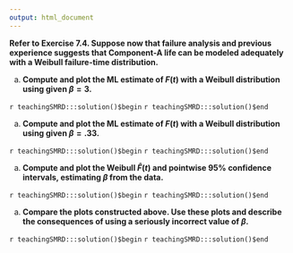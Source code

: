```yaml
---
output: html_document
---
```


__Refer to Exercise 7.4. Suppose now that failure analysis and previous experience suggests that Component-A life can be modeled adequately with a Weibull failure-time distribution.__
 
a. __Compute and plot the ML estimate of $F(t)$ with a Weibull  distribution using given $\beta=3$.__

`r teachingSMRD:::solution()$begin`
`r teachingSMRD:::solution()$end`

a. __Compute and plot the ML estimate of $F(t)$ with a Weibull distribution using given $\beta=.33$.__

`r teachingSMRD:::solution()$begin`
`r teachingSMRD:::solution()$end`

a. __Compute and plot the Weibull $\hat{F}(t)$ and pointwise $95\%$ confidence intervals, estimating $\beta$ from the data.__

`r teachingSMRD:::solution()$begin`
`r teachingSMRD:::solution()$end`

a. __Compare the plots constructed above. Use these plots and describe the consequences of using a seriously incorrect value of $\beta$.__

`r teachingSMRD:::solution()$begin`
`r teachingSMRD:::solution()$end`
